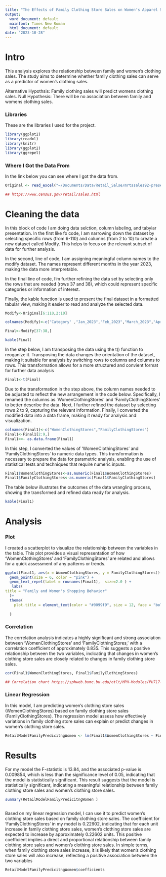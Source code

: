 ```yaml
---
title: "The Effects of Family Clothing Store Sales on Women's Apparel Sales: A Statistical Investigation"
output:
  word_document: default
  mainfont: Times New Roman
  html_document: default
date: "2023-10-28"
---
```


# Intro
This analysis explores the relationship between family and women's clothing sales. The study aims to determine whether family clothing sales can serve as a predictor of women's clothing sales.

Alternative Hypothsis: Family clothing sales will predict womens clothing sales.
Null Hypothesis: There will be no association between family and womens clothing sales.

### Libraries

These are the libraries I used for the project.
```r
library(ggplot2)
library(readxl)
library(knitr)
library(ggplot2)
library(ggrepel)
```

### Where I Got the Data From       

In the link below you can see where I got the data from.

```r
Original <- read_excel("~/Documents/Data/Retail_Salse/mrtssales92-present.xlsx")

## https://www.census.gov/retail/sales.html
```

# Cleaning the data

In this block of code I am doing data selction, column labeling, and tabylar presentation. In the first like fo code, I am narrowing down the dataset by selecting specific rows (from 6-110) and columns (from 2 to 10) to create a new dataset called Modify. This helps to focus on the relevant subset of data for further analysis.

In the second, line of code, I am assigning meaningful column names to the modify dataset. The names represent different months in the year 2023, making the data more interpretable.

In the final line of code, I'm further refining the data set by selecting only the rows that are needed (rows 37 and 38), which could represent specific categories or information of interest.

Finally, the kable function is used to present the final dataset in a formatted tabular view, making it easier to read and analyze the selected data.
```r
Modify<-Original[6:110,2:10]

colnames(Modify)<-c("Category" ,"Jan_2023","Feb_2023","March_2023","April_2023","May_2023", "June_2023","July_2023", "Aug_2023")

Final<-Modify[37:38,]

```

```r

kable(Final)
```


In the step below, I am transposing the data using the t() function to reoganize it. Transposing the data changes the orientation of the dataset, making it suitable for analysis by switching rows to columns and columns to rows. This transformation allows for a more structured and convient format for further data analysis
```r
Final1<-t(Final) 

```

Due to the transformation in the step above, the column names needed to be adjusted to reflect the new arrangement in the code below. Specifically, I renamed the columns as 'WomenClothingStores' and 'FamilyClothingStores' to better describe the data. Next, I further refined the dataset by selecting rows 2 to 9, capturing the relevant information. Finally, I converted the modified data into a data frame, making it ready for analysis and visualization.

```r
colnames(Final1)<-c("WomenClothingStores","FamilyClothingStores")
Final1<-Final1[2:9,]
Final1<<- as.data.frame(Final1)
```

In this step, I converted the values of 'WomenClothingStores' and 'FamilyClothingStores' to numeric data types. This transformation is necessary to prepare the data for parametric analysis, enabling the use of statistical tests and techniques that require numeric inputs.
```r
Final1$WomenClothingStores<-as.numeric(Final1$WomenClothingStores)
Final1$FamilyClothingStores<-as.numeric(Final1$FamilyClothingStores)

```

The table below illustrates the outcomes of the data wrangling process, showing the transformed and refined data ready for analysis.

```r
kable(Final1)
```

# Analysis

### Plot
I created a scatterplot to visualize the relationship between the variables in the table. This plot provides a visual representation of how 'WomenClothingStores' and 'FamilyClothingStores' are related and allows for a quick assessment of any patterns or trends.

```r

ggplot(Final1, aes(x = WomenClothingStores, y = FamilyClothingStores)) +
  geom_point(size = 6, color = "pink") +
  geom_text_repel(label = rownames(Final1),  size=2.0 ) +
   labs(
title = "Family and Women's Shopping Behavior"
  )+ 
  theme(
    plot.title = element_text(color = "#0099f9", size = 12, face = "bold", hjust = 0.5),
  
  )


```

### Correlation

The correlation analysis indicates a highly significant and strong association between 'WomenClothingStores' and 'FamilyClothingStores,' with a correlation coefficient of approximately 0.835. This suggests a positive relationship between the two variables, indicating that changes in women's clothing store sales are closely related to changes in family clothing store sales.

```r
cor(Final1$WomenClothingStores, Final1$FamilyClothingStores)

## Correlation chart https://sphweb.bumc.bu.edu/otlt/MPH-Modules/PH717-QuantCore/PH717-Module9-Correlation-Regression/PH717-Module9-Correlation-Regression4.html 
```


### Linear Regression 

In this model, I am predicting women's clothing store sales (WomenClothingStores) based on family clothing store sales (FamilyClothingStores). The regression model assess how effectively variations in family clothing store sales can explain or predict changes in women's clothing store sales.

```r
RetailModelFamilyPredicitngWomen <- lm(Final1$WomenClothingStores ~ Final1$FamilyClothingStores)

```



# Results

 
For my model the F-statistic is 13.84, and the associated p-value is 0.009854, which is less than the significance level of 0.05, indicating that the model is statistically significant.
This result suggests that the model is statistically significant, indicating a meaningful relationship between family clothing store sales and women's clothing store sales.


```r

summary(RetailModelFamilyPredicitngWomen )
 
```

Based on my linear regression model, I can use it to predict women's clothing store sales based on family clothing store sales. The coefficient for 'FamilyClothingStores' in my model is 0.22602, indicating that for each unit increase in family clothing store sales, women's clothing store sales are expected to increase by approximately 0.22602 units. This positive coefficient implies a direct and proportional relationship between family clothing store sales and women's clothing store sales. In simple terms, when family clothing store sales increase, it is likely that women's clothing store sales will also increase, reflecting a positive association between the two variables

```r
RetailModelFamilyPredicitngWomen$coefficients

```
